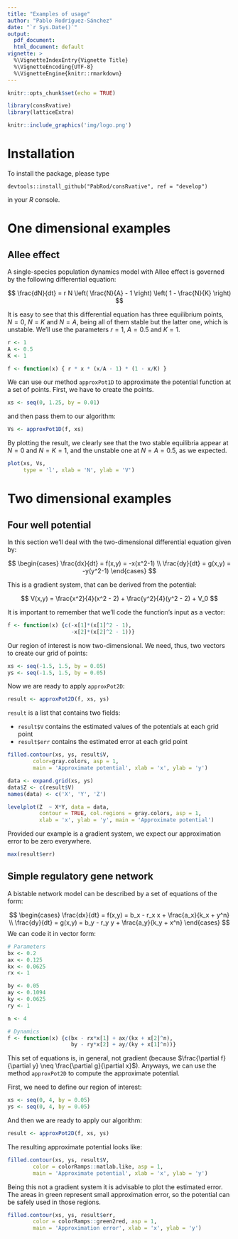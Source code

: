 ```yaml
---
title: "Examples of usage"
author: "Pablo Rodríguez-Sánchez"
date: "`r Sys.Date()`"
output: 
  pdf_document:
  html_document: default
vignette: >
  %\VignetteIndexEntry{Vignette Title}
  %\VignetteEncoding{UTF-8}
  %\VignetteEngine{knitr::rmarkdown}
---
```


```r
knitr::opts_chunk$set(echo = TRUE)

library(consRvative)
library(latticeExtra)
```

```r
knitr::include_graphics('img/logo.png')
```

# Installation
To install the package, please type

```
devtools::install_github("PabRod/consRvative", ref = "develop")
```

in your _R_ console.

# One dimensional examples

## Allee effect
A single-species population dynamics model with Allee effect is governed by the following differential equation:

$$
\frac{dN}{dt} = r N \left( \frac{N}{A} - 1 \right) \left( 1 - \frac{N}{K} \right)
$$

It is easy to see that this differential equation has three equilibrium points, $N = 0$, $N = K$ and $N = A$, being all of them stable but the latter one, which is unstable. We'll use the parameters $r = 1$, $A = 0.5$ and $K = 1$.

```r
r <- 1
A <- 0.5
K <- 1

f <- function(x) { r * x * (x/A - 1) * (1 - x/K) }
```

We can use our method `approxPot1D` to approximate the potential function at a set of points. First, we have to create the points. 

```r
xs <- seq(0, 1.25, by = 0.01)
```

and then pass them to our algorithm:

```r
Vs <- approxPot1D(f, xs)
```

By plotting the result, we clearly see that the two stable equilibria appear at $N = 0$ and $N = K = 1$, and the unstable one at $N = A = 0.5$, as we expected.

```r
plot(xs, Vs, 
     type = 'l', xlab = 'N', ylab = 'V')
```

# Two dimensional examples

## Four well potential
In this section we'll deal with the two-dimensional differential equation given by:

$$
\begin{cases}
\frac{dx}{dt} = f(x,y) = -x(x^2-1) \\
\frac{dy}{dt} = g(x,y) = -y(y^2-1)
\end{cases}
$$

This is a gradient system, that can be derived from the potential:

$$
V(x,y) = \frac{x^2}{4}(x^2 - 2) + \frac{y^2}{4}(y^2 - 2) + V_0
$$

It is important to remember that we'll code the function's input as a vector:

```r
f <- function(x) {c(-x[1]*(x[1]^2 - 1), 
                    -x[2]*(x[2]^2 - 1))}
```

Our region of interest is now two-dimensional. We need, thus, two vectors to create our grid of points:

```r
xs <- seq(-1.5, 1.5, by = 0.05)
ys <- seq(-1.5, 1.5, by = 0.05)
```

Now we are ready to apply `approxPot2D`:

```r
result <- approxPot2D(f, xs, ys)
```

`result` is a list that contains two fields:

* `result$V` contains the estimated values of the potentials at each grid point
* `result$err` contains the estimated error at each grid point

```r
filled.contour(xs, ys, result$V, 
        color=gray.colors, asp = 1,
        main = 'Approximate potential', xlab = 'x', ylab = 'y')
```

```r
data <- expand.grid(xs, ys)
data$Z <- c(result$V)
names(data) <- c('X', 'Y', 'Z')

levelplot(Z  ~ X*Y, data = data, 
          contour = TRUE, col.regions = gray.colors, asp = 1,
          xlab = 'x', ylab = 'y', main = 'Approximate potential')
```

Provided our example is a gradient system, we expect our approximation error to be zero everywhere.

```r
max(result$err)
```

## Simple regulatory gene network
A bistable network model can be described by a set of equations of the form:

$$
\begin{cases}
  \frac{dx}{dt} = f(x,y) = b_x - r_x x + \frac{a_x}{k_x + y^n} \\
  \frac{dy}{dt} = g(x,y) = b_y - r_y y + \frac{a_y}{k_y + x^n}
\end{cases}
$$
We can code it in vector form:

```r
# Parameters
bx <- 0.2
ax <- 0.125
kx <- 0.0625
rx <- 1

by <- 0.05
ay <- 0.1094
ky <- 0.0625
ry <- 1

n <- 4

# Dynamics
f <- function(x) {c(bx - rx*x[1] + ax/(kx + x[2]^n), 
                    by - ry*x[2] + ay/(ky + x[1]^n))}
```

This set of equations is, in general, not gradient (because $\frac{\partial f}{\partial y} \neq \frac{\partial g}{\partial x}$). Anyways, we can use the method `approxPot2D` to compute the approximate potential.

First, we need to define our region of interest:

```r
xs <- seq(0, 4, by = 0.05)
ys <- seq(0, 4, by = 0.05)
```

And then we are ready to apply our algorithm:

```r
result <- approxPot2D(f, xs, ys)
```

The resulting approximate potential looks like:

```r
filled.contour(xs, ys, result$V, 
        color = colorRamps::matlab.like, asp = 1,
        main = 'Approximate potential', xlab = 'x', ylab = 'y')

```

Being this not a gradient system it is advisable to plot the estimated error. The areas in green represent small approximation error, so the potential can be safely used in those regions.

```r
filled.contour(xs, ys, result$err, 
        color = colorRamps::green2red, asp = 1,
        main = 'Approximation error', xlab = 'x', ylab = 'y')
```

